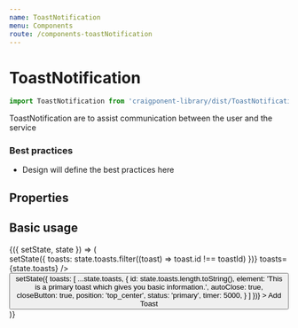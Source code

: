 ```yaml
---
name: ToastNotification
menu: Components
route: /components-toastNotification
---
```



# ToastNotification

```javascript
import ToastNotification from 'craigponent-library/dist/ToastNotification';
```

ToastNotification are to assist communication between the user and the service

### Best practices
- Design will define the best practices here

## Properties

<Props of={ToastNotification} />

## Basic usage

<Playground>
  <Component
    initialState={{
      toasts: [{
        id: '0',
        element: 'This is a primary toast which gives you basic information.',
        closeButton: true,
        autoClose: false,
        position: 'top_center',
        status: 'primary',
      }]
    }}
  >
    {({ setState, state }) => (
      <div>
      <ToastNotification
        removeToastNotification={(toastId) => setState({
          toasts: state.toasts.filter((toast) => toast.id !== toastId)
        })}
        toasts={state.toasts}
      />
      <Button
        btnType="primary"
        onClick={() => setState({
        toasts: [
          ...state.toasts,
          {
            id: state.toasts.length.toString(),
            element: 'This is a primary toast which gives you basic information.',
            autoClose: true,
            closeButton: true,
            position: 'top_center',
            status: 'primary',
            timer: 5000,
          }
        ]
        })}
      >
        Add Toast
      </Button>
      </div>
    )}
  </Component>
</Playground>
